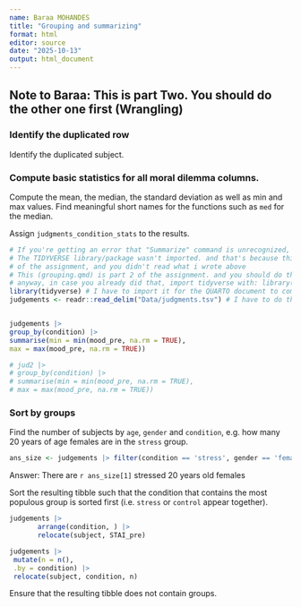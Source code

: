 ```yaml
---
name: Baraa MOHANDES
title: "Grouping and summarizing"
format: html
editor: source
date: "2025-10-13"
output: html_document
---
```

## Note to Baraa: This is part Two. You should do the other one first (Wrangling)


### Identify the duplicated row
Identify the duplicated subject.

### Compute basic statistics for all moral dilemma columns. 
Compute the mean, the median, the standard deviation as well as min and max values.
Find meaningful short names for the functions such as `med` for  the median.


Assign `judgments_condition_stats` to the results.

```r
# If you're getting an error that "Summarize" command is unrecognized, it is because
# The TIDYVERSE library/package wasn't imported. and that's because this file is the SECOND PART
# of the assignment, and you didn't read what i wrote above
# This (grouping.qmd) is part 2 of the assignment. and you should do the other file (wrangling.qmd) first
# anyway, in case you already did that, import tidyverse with: library(tidyverse)
library(tidyverse) # I have to import it for the QUARTO document to compile
judgements <- readr::read_delim("Data/judgments.tsv") # I have to do this for the QUARTO document to compile


judgements |>
group_by(condition) |>
summarise(min = min(mood_pre, na.rm = TRUE),
max = max(mood_pre, na.rm = TRUE))

# jud2 |>
# group_by(condition) |>
# summarise(min = min(mood_pre, na.rm = TRUE),
# max = max(mood_pre, na.rm = TRUE))
```



### Sort by groups

Find the number of subjects by `age`, `gender` and `condition`, e.g. how many 20 years of age females are in the `stress` group. 
```r
ans_size <- judgements |> filter(condition == 'stress', gender == 'female', age==20) |> dim()
```
Answer: There are ```r ans_size[1]``` stressed 20 years old females


Sort the resulting tibble such that the condition that contains the most populous group is sorted first (i.e. `stress` or `control` appear together). 
```r
judgements |> 
       arrange(condition, ) |> 
       relocate(subject, STAI_pre)

judgements |>
 mutate(n = n(),
 .by = condition) |>
 relocate(subject, condition, n)
```

Ensure that the resulting tibble does not contain groups.
